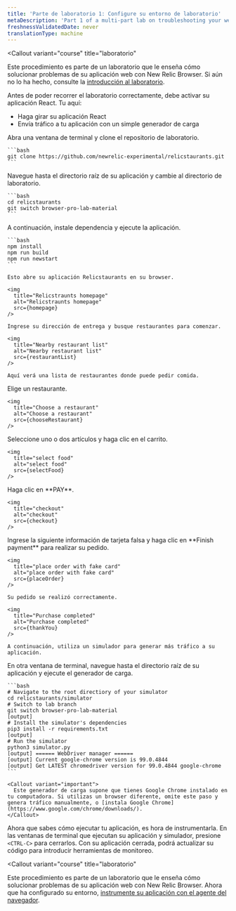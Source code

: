 ```yaml
---
title: 'Parte de laboratorio 1: Configure su entorno de laboratorio'
metaDescription: 'Part 1 of a multi-part lab on troubleshooting your website: Spin up your test app and simulator'
freshnessValidatedDate: never
translationType: machine
---
```









<Callout
  variant="course"
  title="laboratorio"
>
  Este procedimiento es parte de un laboratorio que le enseña cómo solucionar problemas de su aplicación web con New Relic Browser. Si aún no lo ha hecho, consulte la [introducción al laboratorio](/docs/browser/new-relic-browser/lab/over-view/).
</Callout>

Antes de poder recorrer el laboratorio correctamente, debe activar su aplicación React. Tu aquí:

* Haga girar su aplicación React
* Envía tráfico a tu aplicación con un simple generador de carga

<Steps>
  <Step>
    Abra una ventana de terminal y clone el repositorio de laboratorio.

    ```bash
    git clone https://github.com/newrelic-experimental/relicstaurants.git
    ```
  </Step>

  <Step>
    Navegue hasta el directorio raíz de su aplicación y cambie al directorio de laboratorio.

    ```bash
    cd relicstaurants
    git switch browser-pro-lab-material
    ```
  </Step>

  <Step>
    A continuación, instale dependencia y ejecute la aplicación.

    ```bash
    npm install
    npm run build
    npm run newstart
    ```

    Esto abre su aplicación Relicstaurants en su browser.

    <img
      title="Relicstraunts homepage"
      alt="Relicstraunts homepage"
      src={homepage}
    />

    Ingrese su dirección de entrega y busque restaurantes para comenzar.

    <img
      title="Nearby restaurant list"
      alt="Nearby restaurant list"
      src={restaurantList}
    />

    Aquí verá una lista de restaurantes donde puede pedir comida.
  </Step>

  <Step>
    Elige un restaurante.

    <img
      title="Choose a restaurant"
      alt="Choose a restaurant"
      src={chooseRestaurant}
    />
  </Step>

  <Step>
    Seleccione uno o dos artículos y haga clic en el carrito.

    <img
      title="select food"
      alt="select food"
      src={selectFood}
    />
  </Step>

  <Step>
    Haga clic en <DNT>**PAY**</DNT>.

    <img
      title="checkout"
      alt="checkout"
      src={checkout}
    />
  </Step>

  <Step>
    Ingrese la siguiente información de tarjeta falsa y haga clic en <DNT>**Finish payment**</DNT> para realizar su pedido.

    <img
      title="place order with fake card"
      alt="place order with fake card"
      src={placeOrder}
    />

    Su pedido se realizó correctamente.

    <img
      title="Purchase completed"
      alt="Purchase completed"
      src={thankYou}
    />

    A continuación, utiliza un simulador para generar más tráfico a su aplicación.
  </Step>

  <Step>
    En otra ventana de terminal, navegue hasta el directorio raíz de su aplicación y ejecute el generador de carga.

    ```bash
    # Navigate to the root directiory of your simulator
    cd relicstaurants/simulator
    # Switch to lab branch
    git switch browser-pro-lab-material
    [output]
    # Install the simulator's dependencies
    pip3 install -r requirements.txt
    [output]
    # Run the simulator
    python3 simulator.py
    [output] ====== WebDriver manager ======
    [output] Current google-chrome version is 99.0.4844
    [output] Get LATEST chromedriver version for 99.0.4844 google-chrome
    ```

    <Callout variant="important">
      Este generador de carga supone que tienes Google Chrome instalado en tu computadora. Si utilizas un browser diferente, omite este paso y genera tráfico manualmente, o [instala Google Chrome](https://www.google.com/chrome/downloads/).
    </Callout>
  </Step>
</Steps>

Ahora que sabes cómo ejecutar tu aplicación, es hora de instrumentarla. En las ventanas de terminal que ejecutan su aplicación y simulador, presione `<CTRL-C>` para cerrarlos. Con su aplicación cerrada, podrá actualizar su código para introducir herramientas de monitoreo.

<Callout
  variant="course"
  title="laboratorio"
>
  Este procedimiento es parte de un laboratorio que le enseña cómo solucionar problemas de su aplicación web con New Relic Browser. Ahora que ha configurado su entorno, [instrumente su aplicación con el agente del navegador](/docs/browser/new-relic-browser/lab/install-browser-agent/).
</Callout>